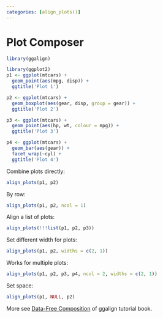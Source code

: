 ```yaml
---
categories: [align_plots()]
---
```


# Plot Composer

```r
library(ggalign)
```

```r
library(ggplot2)
p1 <- ggplot(mtcars) + 
  geom_point(aes(mpg, disp)) + 
  ggtitle('Plot 1')

p2 <- ggplot(mtcars) + 
  geom_boxplot(aes(gear, disp, group = gear)) + 
  ggtitle('Plot 2')

p3 <- ggplot(mtcars) + 
  geom_point(aes(hp, wt, colour = mpg)) + 
  ggtitle('Plot 3')

p4 <- ggplot(mtcars) + 
  geom_bar(aes(gear)) + 
  facet_wrap(~cyl) + 
  ggtitle('Plot 4')
```

Combine plots directly:
```r
align_plots(p1, p2)
```

By row:

```r
align_plots(p1, p2, ncol = 1)
```

Align a list of plots:

```r
align_plots(!!!list(p1, p2, p3))
```

Set different width for plots:

```r
align_plots(p1, p2, widths = c(2, 1))
```

Works for multiple plots:

```r
align_plots(p1, p2, p3, p4, ncol = 2, widths = c(2, 1))
```

Set space:

```r
align_plots(p1, NULL, p2)
```

More see [Data-Free Composition](https://yunuuuu.github.io/ggalign-book/data-free.html) of ggalign tutorial book.

